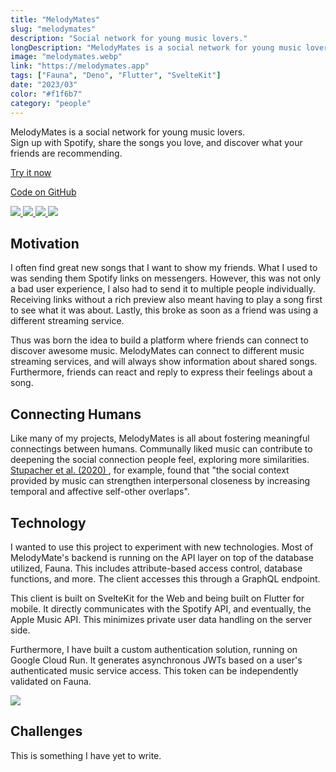 ```yaml
---
title: "MelodyMates"
slug: "melodymates"
description: "Social network for young music lovers."
longDescription: "MelodyMates is a social network for young music lovers.\nSign up with Spotify, share the songs you love, and discover what your friends are recommending."
image: "melodymates.webp"
link: "https://melodymates.app"
tags: ["Fauna", "Deno", "Flutter", "SvelteKit"]
date: "2023/03"
color: "#f1f6b7"
category: "people"
---
```


<p>
	MelodyMates is a social network for young music lovers.
	<br />
	Sign up with Spotify, share the songs you love, and discover what your friends are recommending.
</p>
<div class="flex flex-wrap gap-2 pb-2 pt-4">
	<a
		href="https://melodymates.app"
		target="_blank"
		class="elevated-card-hoverable elevated-1 group inline-block h-8 w-fit">
		<div class="flex h-full w-full items-center justify-center border-b-2 border-l-4 border-r-2 border-t-4 border-black px-12">
			<p class="decoration-[0.125rem] underline-offset-[0.3rem] group-hover:underline">
				Try it now
			</p>
		</div>
	</a>
	<a
		href="https://github.com/koenidv/melodymates"
		target="_blank"
		class="elevated-card-hoverable elevated-1 group inline-block h-8 w-fit">
		<div class="flex h-full w-full items-center justify-center border-b-2 border-l-4 border-r-2 border-t-4 border-black px-12">
			<p class="decoration-[0.125rem] underline-offset-[0.3rem] group-hover:underline">
				Code on GitHub
			</p>
		</div>
	</a>
</div>
<div class="imagecarousel flex flex-row gap-2 overflow-x-scroll rounded">
	<a
		target="_blank"
		class="transition-all duration-200 hover:saturate-100 lg:saturate-0"
		href="https://user-images.githubusercontent.com/32238636/234383204-cfd9e5fe-743f-45ee-b054-9dac9ad465cc.png">
		<img
			class="max-h-[40vh] min-w-[7.5rem] rounded"
			src="https://user-images.githubusercontent.com/32238636/234383204-cfd9e5fe-743f-45ee-b054-9dac9ad465cc.png"
		/>
	</a>
	<a
		target="_blank"
		class="transition-all duration-200 hover:saturate-100 lg:saturate-0"
		href="https://user-images.githubusercontent.com/32238636/234383213-91b8f412-c4a7-45c8-910a-bc2a939c4678.png">
		<img
			class="max-h-[40vh] min-w-[7.5rem] rounded"
			src="https://user-images.githubusercontent.com/32238636/234383213-91b8f412-c4a7-45c8-910a-bc2a939c4678.png"
		/>
	</a>
	<a
		target="_blank"
		class="transition-all duration-200 hover:saturate-100 lg:saturate-0"
		href="https://user-images.githubusercontent.com/32238636/234383226-4699cbfa-1de5-4492-977b-520345ba5058.png">
		<img
			class="max-h-[40vh] min-w-[7.5rem] rounded"
			src="https://user-images.githubusercontent.com/32238636/234383226-4699cbfa-1de5-4492-977b-520345ba5058.png"
		/>
	</a>
	<a
		target="_blank"
		class="transition-all duration-200 hover:saturate-100 lg:saturate-0"
		href="https://user-images.githubusercontent.com/32238636/234383242-daef942c-f03a-4a4f-bd77-ea3a1990e80c.png">
		<img
			class="max-h-[40vh] min-w-[7.5rem] rounded"
			src="https://user-images.githubusercontent.com/32238636/234383242-daef942c-f03a-4a4f-bd77-ea3a1990e80c.png"
		/>
	</a>
</div>
<h2 class="pt-4 font-poppins text-3xl">Motivation</h2>
<p>
	I often find great new songs that I want to show my friends. What I used to was sending them
	Spotify links on messengers. However, this was not only a bad user experience, I also had to send
	it to multiple people individually. Receiving links without a rich preview also meant having to
	play a song first to see what it was about. Lastly, this broke as soon as a friend was using a
	different streaming service.
</p>
<p>
	Thus was born the idea to build a platform where friends can connect to discover awesome music.
	MelodyMates can connect to different music streaming services, and will always show information
	about shared songs. Furthermore, friends can react and reply to express their feelings about a
	song.
</p>
<h2 class="pt-4 font-poppins text-3xl">Connecting Humans</h2>
<p>
	Like many of my projects, MelodyMates is all about fostering meaningful connectings between
	humans. Communally liked music can contribute to deepening the social connection people feel,
	exploring more similarities.
	<a
		class="bg-[#e8e7ed] decoration-[0.125rem] underline-offset-[0.3rem] hover:underline"
		href="https://www.semanticscholar.org/paper/Cultural-Familiarity-and-Individual-Musical-Taste-Stupacher-Witek/77fdaab24703432b2891f1fb8db30fa34830f690">
		Stupacher et al. (2020)
	</a>
	, for example, found that "the social context provided by music can strengthen interpersonal closeness
	by increasing temporal and affective self-other overlaps".
</p>
<h2 class="pt-4 font-poppins text-3xl">Technology</h2>
<p>
	I wanted to use this project to experiment with new technologies. Most of MelodyMate's backend is
	running on the API layer on top of the database utilized, Fauna. This includes attribute-based
	access control, database functions, and more. The client accesses this through a GraphQL endpoint.
</p>
<p>
	This client is built on SvelteKit for the Web and being built on Flutter for mobile. It directly
	communicates with the Spotify API, and eventually, the Apple Music API. This minimizes private
	user data handling on the server side.
</p>
<p>
	Furthermore, I have built a custom authentication solution, running on Google Cloud Run. It
	generates asynchronous JWTs based on a user's authenticated music service access. This token can
	be independently validated on Fauna.
</p>
<div class="flex flex-row gap-2 overflow-x-scroll">
	<a
		target="_blank"
		class="transition-all duration-200 hover:saturate-100 lg:saturate-0"
		href="https://user-images.githubusercontent.com/32238636/234679138-054267b9-162f-4359-8f8a-b34eb024165d.png">
		<img
			class="max-h-[40vh] rounded"
			src="https://user-images.githubusercontent.com/32238636/234679138-054267b9-162f-4359-8f8a-b34eb024165d.png"
		/>
	</a>
</div>
<h2 class="pt-4 font-poppins text-3xl">Challenges</h2>
<p>This is something I have yet to write.</p>
